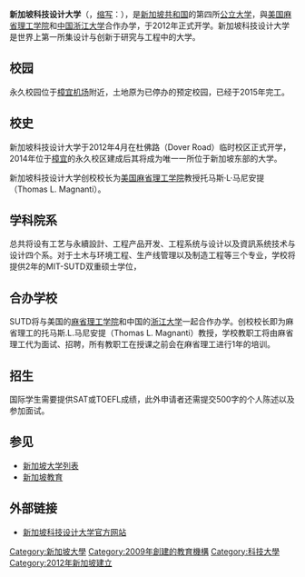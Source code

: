 {{Link style|time=2015-12-12T02:12:58+00:00}}
{{expand|time=2010-06-03T16:34:24+00:00}}
{{Infobox University |
| 校名 = 新加坡科技設計大學
| EnglishName =Singapore University of Technology and Design
| 校徽 =
| 校徽說明 =
| 校訓 =
| 創校 =2009年
| 類 =公立大學
| 校長 =[[:en:Thomas_L._Magnanti|托马斯.L.马尼安提]]教授
| 校長職稱1 =校監
| 校長1 =[[納丹|納丹]][[總統|總統]]
| 所在 ={{SIN}}[[:en:Changi,_Singapore|樟宜]]苏马芭路8号 邮编487372
| 校園 =
| 面積 =
| 系 =
| 師 =
| 教授 =
| 副教授 =
| 助理教授 =
| 講師 =
| 生 =
| 大學部 =
| 研究 =
| 碩士班 =
| 博士班 =
| 網 =http://www.sutd.edu.sg
| 機構成員 =
| image =Singapore University of Technology and Design - 20150602-06.jpg
}}
'''新加坡科技设计大学'''（{{lang-en|Singapore University of Technology and Design}}，[[缩写|缩写]]：{{lang|en|SUTD}}），是[[新加坡共和国|新加坡共和国]]的第四所[[公立大学|公立大学]]，與[[美国麻省理工学院|美国麻省理工学院]]和[[浙江大学|中国浙江大学]]合作办学，于2012年正式开学。新加坡科技设计大学是世界上第一所集设计与创新于研究与工程中的大学。

== 校园 ==
永久校园位于[[樟宜机场|樟宜机场]]附近，土地原为已停办的{{link-en|亚洲新南威尔斯大学|University of New South Wales Asia}}预定校园，已经于2015年完工。

== 校史 ==
新加坡科技设计大学于2012年4月在杜佛路（Dover Road）临时校区正式开学，2014年位于[[樟宜|樟宜]]的永久校区建成后其将成为唯一一所位于新加坡东部的大学。

新加坡科技设计大学创校校长为[[美国麻省理工学院|美国麻省理工学院]]教授托马斯·L·马尼安提（Thomas L. Magnanti）。

== 学科院系 ==
总共将设有工艺与永續設計、工程产品开发、工程系统与设计以及資訊系统技术与设计四个系。对于土木与环境工程、生产线管理以及制造工程等三个专业，学校将提供2年的MIT-SUTD双重硕士学位，

== 合办学校 ==
SUTD将与美国的[[麻省理工学院|麻省理工学院]]和中国的[[浙江大学|浙江大学]]一起合作办学。创校校长即为麻省理工的托马斯.L.马尼安提（Thomas L. Magnanti）教授，学校教职工将由麻省理工代为面试、招聘，所有教职工在授课之前会在麻省理工进行1年的培训。

== 招生 ==
国际学生需要提供SAT或TOEFL成绩，此外申请者还需提交500字的个人陈述以及参加面试。
== 参见 ==
* [[新加坡大学列表|新加坡大学列表]]
* [[新加坡教育|新加坡教育]]

== 外部链接 ==
* [http://www.sutd.edu.sg/ 新加坡科技设计大学官方网站] {{Wayback|url=http://www.sutd.edu.sg/ |date=20210304165112 }}

{{模板:新加坡教育}}
{{authority control}}
[[Category:新加坡大學|Category:新加坡大學]]
[[Category:2009年創建的教育機構|Category:2009年創建的教育機構]]
[[Category:科技大學|Category:科技大學]]
[[Category:2012年新加坡建立|Category:2012年新加坡建立]]